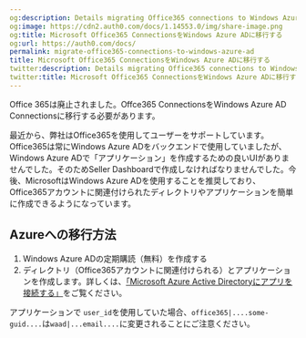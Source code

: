 ```yaml
---
og:description: Details migrating Office365 connections to Windows Azure AD.
og:image: https://cdn2.auth0.com/docs/1.14553.0/img/share-image.png
og:title: Microsoft Office365 ConnectionsをWindows Azure ADに移行する
og:url: https://auth0.com/docs/
permalink: migrate-office365-connections-to-windows-azure-ad
title: Microsoft Office365 ConnectionsをWindows Azure ADに移行する
twitter:description: Details migrating Office365 connections to Windows Azure AD.
twitter:title: Microsoft Office365 ConnectionsをWindows Azure ADに移行する
---
```


Office 365は廃止されました。Offce365 ConnectionsをWindows Azure AD Connectionsに移行する必要があります。

最近から、弊社はOffice365を使用してユーザーをサポートしています。Office365は常にWindows Azure ADをバックエンドで使用していましたが、Windows Azure ADで「アプリケーション」を作成するための良いUIがありませんでした。そのためSeller Dashboardで作成しなければなりませんでした。今後、MicrosoftはWindows Azure ADを使用することを推奨しており、Office365アカウントに関連付けられたディレクトリやアプリケーションを簡単に作成できるようになっています。

## Azureへの移行方法

1. Windows Azure ADの定期購読（無料）を作成する
2. ディレクトリ（Office365アカウントに関連付けられる）とアプリケーションを作成します。詳しくは、[「Microsoft Azure Active Directoryにアプリを接続する」](/waad-clientid)をご覧ください。

アプリケーションで `user_id`を使用していた場合、`office365|....some-guid....`は`waad|...email....`に変更されることにご注意ください。